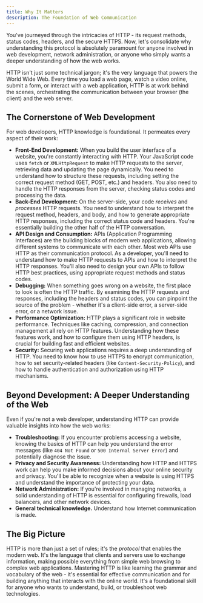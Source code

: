 ```yaml
---
title: Why It Matters
description: The Foundation of Web Communication
---
```


You've journeyed through the intricacies of HTTP - its request methods, status codes, headers, and the secure HTTPS.
Now, let's consolidate why understanding this protocol is absolutely paramount for anyone involved in web development, network administration, or anyone who simply wants a deeper understanding of how the web works.

HTTP isn't just some technical jargon; it's the very language that powers the World Wide Web.
Every time you load a web page, watch a video online, submit a form, or interact with a web application, HTTP is at work behind the scenes, orchestrating the communication between your browser (the client) and the web server.

## The Cornerstone of Web Development

For web developers, HTTP knowledge is foundational.
It permeates every aspect of their work:

- **Front-End Development:** When you build the user interface of a website, you're constantly interacting with HTTP.
  Your JavaScript code uses `fetch` or `XMLHttpRequest` to make HTTP requests to the server, retrieving data and updating the page dynamically.
  You need to understand how to structure these requests, including setting the correct request method (GET, POST, etc.) and headers.
  You also need to handle the HTTP responses from the server, checking status codes and processing the data.
- **Back-End Development:** On the server-side, your code _receives_ and _processes_ HTTP requests.
  You need to understand how to interpret the request method, headers, and body, and how to generate appropriate HTTP responses, including the correct status code and headers.
  You're essentially building the other half of the HTTP conversation.
- **API Design and Consumption:** APIs (Application Programming Interfaces) are the building blocks of modern web applications, allowing different systems to communicate with each other.
  Most web APIs use HTTP as their communication protocol.
  As a developer, you'll need to understand how to make HTTP requests to APIs and how to interpret the HTTP responses.
  You'll also need to design your own APIs to follow HTTP best practices, using appropriate request methods and status codes.
- **Debugging:** When something goes wrong on a website, the first place to look is often the HTTP traffic.
  By examining the HTTP requests and responses, including the headers and status codes, you can pinpoint the source of the problem - whether it's a client-side error, a server-side error, or a network issue.
- **Performance Optimization:** HTTP plays a significant role in website performance.
  Techniques like caching, compression, and connection management all rely on HTTP features.
  Understanding how these features work, and how to configure them using HTTP headers, is crucial for building fast and efficient websites.
- **Security:** Securing web applications requires a deep understanding of HTTP.
  You need to know how to use HTTPS to encrypt communication, how to set security-related headers (like `Content-Security-Policy`), and how to handle authentication and authorization using HTTP mechanisms.

## Beyond Development: A Deeper Understanding of the Web

Even if you're not a web developer, understanding HTTP can provide valuable insights into how the web works:

- **Troubleshooting:** If you encounter problems accessing a website, knowing the basics of HTTP can help you understand the error messages (like `404 Not Found` or `500 Internal Server Error`) and potentially diagnose the issue.
- **Privacy and Security Awareness:** Understanding how HTTP and HTTPS work can help you make informed decisions about your online security and privacy.
  You'll be able to recognize when a website is using HTTPS and understand the importance of protecting your data.
- **Network Administration:** If you're involved in managing networks, a solid understanding of HTTP is essential for configuring firewalls, load balancers, and other network devices.
- **General technical knowledge.** Understand how Internet communication is made.

## The Big Picture

HTTP is more than just a set of rules; it's the _protocol_ that enables the modern web.
It's the language that clients and servers use to exchange information, making possible everything from simple web browsing to complex web applications.
Mastering HTTP is like learning the grammar and vocabulary of the web - it's essential for effective communication and for building anything that interacts with the online world.
It's a foundational skill for anyone who wants to understand, build, or troubleshoot web technologies.
